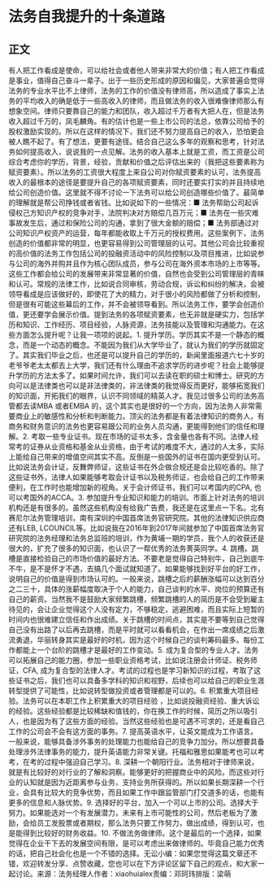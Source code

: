 # 法务自我提升的十条道路
## 正文
有人把工作看成是使命，可以给社会或者他人带来非常大的价值；有人把工作看成是事业，值得自己奋斗一辈子。出于一些历史形成的原因和偏见，大家普遍会觉得法务的专业水平比不上律师，法务的工作的价值没有律师高，所以造成了事实上法务的平均收入的确是低于一些高收入的律师，而且做法务的收入很难像律师那么有想象空间。律师只要靠自己的能力和团队，收入超过千万者有大把人在，但是法务收入超过千万的，凤毛麟角。有的估计也是一些上市公司的法总，依靠公司给予的股权激励实现的。所以在这样的情况下，我们还不努力提高自己的收入，恐怕更会被人瞧不起了。有了想法，更要有途径。结合自己这么多年的观察和思考，针对法务如何提高收入，说说我的一点见解。法务的收入基本上就是工资，而工资是公司综合考虑你的学历，背景，经验，贡献和价值之后评估出来的（我把这些要素称为赋资要素）。所以法务的工资很大程度上来自公司对你赋资要素的认可，法务提高收入的最根本的途径是要提升自己的各项赋资要素，同时还要实打实的并且持续地给公司创造价值。这里就不得不讨论一下法务可以给公司创造哪些价值了。最简单的理解就是帮公司挣钱或者省钱。比如说如下的一些情况：■ 法务帮助公司起诉侵权己方知识产权的竞争对手，法院判决对方赔偿几百万元；■ 法务在一些灾难事故发生后，通过和保险公司的沟通，拿到了很大金额的赔偿；■ 法务部通过对公司知识产权资产的运营，每年都能收取上千万元的授权费用。这些案例下，法务创造的价值都非常的明显，也更容易得到公司管理层的认可。其他公司会比较重视的高价值的法务工作包括公司的投融资活动中的风险控制以及项目推进，比如说参与公司的海外并购并且作为核心团队成员，参与公司在海外资本市场的上市等等。这些工作都会给公司的发展带来非常显著的价值，自然也会受到公司管理层的青睐和认可。常规的法律工作，比如说合同审核，劳动合规，诉讼和纠纷的解决，会被领导看成是应该做好的，即使花了大的精力，对于很小的风险都做了分析和控制，但是很有可能这些幕后的工作，并不会被领导看到。所以法务工作，要学会创造价值，更还要学会展示价值。提到法务的各项赋资要素，也无非就是硬实力，包括学历和知识、工作经历、项目经验，人脉资源，法务技能以及管理和沟通能力。在这些方面怎么提升呢？让我一项项的说起。1. 提升学历。学历其实不是一个静态的概念，而是一个动态的概念。不能因为我们从大学毕业了，就认为我们的学历就固定了。其实我们毕业之后，也还是可以提升自己的学历的，新闻里面报道六七十岁的老爷爷老太太都去上大学，我们还有什么理由不追求学历的进步呢？社会上能够提升学历的方法太多了。如果时间允许，我们可以去读在职的硕士和博士。研究的方向可以是法律类也可以是非法律类的，非法律类的我觉得反而更好，能够拓宽我们的知识面，开拓我们的眼界，认识不同领域的精英人才。我见过很多公司的法务高管都去读MBA 或者EMBA 的，这个其实也是很好的一个方向，因为法务人非常需要商业上的敏感性和分析和判断能力。顶尖的法务都是有着法律知识的商务人，有商务和财务意识的法务也更容易跟公司的业务人员沟通，更能得到他们的信任和理解。2. 考取一些专业证书。现在市场的证书太多，含金量也各有不同。法律人经常考的证券从业资格和基金从业资格，由于考试的难度不大，通过的人太多，实际上能给自己带来的增值空间其实不高。反倒是一些国外的证书在国内更受到认可。比如说法务会计证，反舞弊师证，这些证书在外企做合规还是会比较吃香的。除了这些证书外，法律人如果能够考取会计证书以及税务师证，也会给自己的工作带来便利，在工作时也能增加新的视角。关于会计师证书，我们可以考国内的CPA, 也可以考国外的ACCA。3. 参加提升专业知识和能力的培训。市面上针对法务的培训机构还是有很多的。虽然这些机构没有给我广告费，我还是在这里点一下名。北有赛尼尔法务管理培训，南有深圳的中国首席法务官研究院。其他的法律知识供应商还有LEB, LCOUNCIL等。比如说我在2016年到2017年间就参加了中国首席法务官研究院的法务经理和法务总监班的培训，作为黄埔一期的学员，我个人的收获还是很大的，扩充了很多的知识面，也认识了一帮优秀的法务菁英同学。4. 跳槽。跳槽是直接检验自己的市场价值的最好方法。不要老是觉得自己特别牛，自己到底牛不牛，是不是怀才不遇，去搞几个面试就知道了。如果能够找到好平台的好工作，说明自己的价值是得到市场认可的。一般来说，跳槽之后的薪酬涨幅可以达到百分之二三十，具体的涨薪幅度取决于个人的能力，自己谈判的水平、岗位的预算还有自己的薪资。当然我不是鼓励大家频繁跳槽，频繁跳槽的人的简历是不会受到雇主待见的，会让企业觉得这个人没有定力，不够稳定，逃避困难，而且实际上短暂的时间内也很难建立信任和作出成绩。关于跳槽的时间点，其实是不要等到自己觉得自己没有出路了以后再去跳槽，而是平时就可以看看机会，在作出一席成绩之后激流勇退，华丽转身其实是最好的时机，因为这个时候自己的谈判筹码最多。每份工作都能上一个台阶的跳槽才是最好的工作变动。5. 成为复合型的专业人才。法务可以拓展自己的能力圈，参加一些职业资格考试，比如说注册会计师证、税务师证，CFA, 成为复合型的法律人才。考试的过程也是学习新知识的过程，考取了这些证书之后，我们也可以具备多学科的知识和视野，后续也可以给自己的职业生涯转型提供了可能性，比如说转型做投资或者管理都是可以的。6. 积累重大项目经验。法务可以在本职工作上积累重大的项目经验 ，比如说投融资经验、重大诉讼的经验。这些经验都是比较稀缺和值钱的，你在换工作的时候，简历之所以吸引人，也是因为有了这些方面的经验。当然这些经验也是可遇不可求的，还是看自己工作的公司会不会有这方面的事务。7. 提高英语水平，让英文能成为工作语言。 一般来说，能够具备涉外事务的处理能力也能给自己的竞争力加分。所以想要具备处理涉外法律事务的能力，提升英语能力非常关键。托福和雅思如果能考也可以考考，在考的过程中强迫自己学习。8. 深耕一个朝阳行业。法务相对于律师来说，就是有比较好的对行业的了解和洞察。能够更好的把握商业中的风险。而这些对行业的认知就是因为近距离参与业务，支持业务所获得的。所以如果长期深耕一个行业，会具有比较大的竞争优势，而且如果工作中跟监管部门打交道多的话，也能有更多的信息和人脉优势。9. 选择好的平台，加入一个可以上市的公司。选择大于努力。如果能选对一个有发展潜力，未来有上市可能性的公司，然后老板为了激励，会给员工发股票或者期权，那么法务只要工作努力，做出成绩，得到认可，也是能得到比较好的财务收益。10. 不做法务做律师。这个是最后的一个选择，如果觉得在企业干下去的发展空间有限，是可以考虑出来做律师的。毕竟自己能力优秀的话，把自己社会化也是一个不错的选择。无讼小编：如果您觉得这篇文章还不错，欢迎转发分享、点赞收藏，您也可以在下方评论区留下自己的观点，和大家一起讨论。来源：法务经理人作者：xiaohuialex责编：邓珂玮排版：梁萌